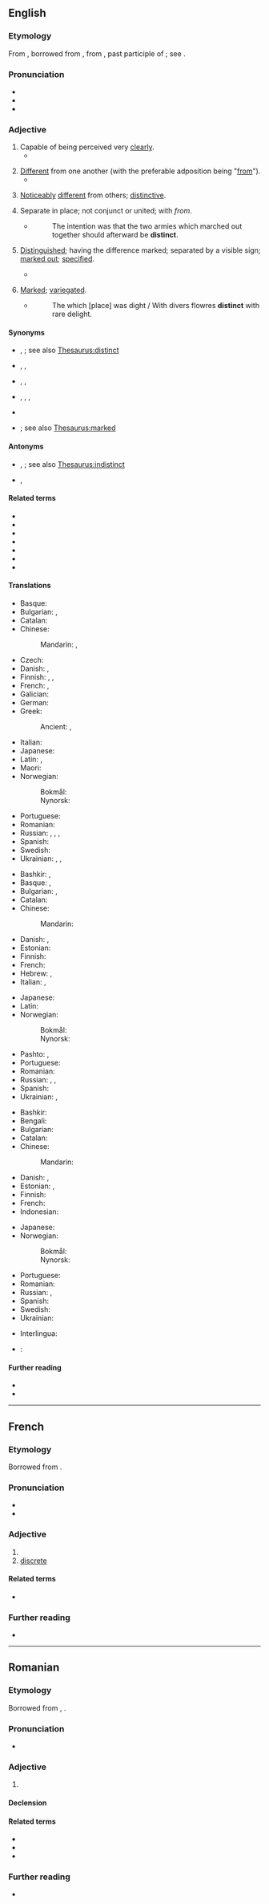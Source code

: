 ==English==

===Etymology===
From {{inh|en|enm|-}}, borrowed from {{bor|en|fro|-}}, from {{der|en|la|distinctus}}, past participle of {{m|la|distinguere||to distinguish}}; see {{m|en|distinguish}}.

===Pronunciation===
* {{IPA|en|/dɪsˈtɪŋkt/}}
* {{audio|en|en-us-distinct.ogg|Audio (US)}}
* {{rhymes|en|ɪŋkt}}

===Adjective===
{{en-adj}}

# Capable of being perceived very [[clear]]ly.
#* {{quote-journal|en|year=2013|month=July-August|author=[http://www.americanscientist.org/authors/detail/fenella-saunders Fenella Saunders]
|title=[http://www.americanscientist.org/issues/pub/2013/4/tiny-lenses-see-the-big-picture Tiny Lenses See the Big Picture]|magazine={{w|American Scientist}}
|passage=The single-imaging optic of the mammalian eye offers some '''distinct''' visual advantages. Such lenses can take in photons from a wide range of angles, increasing light sensitivity. They also have high spatial resolution, resolving incoming images in minute detail.}}
#: {{ux|en|Her voice was '''distinct''' despite the heavy traffic.}}
# [[different|Different]] from one another (with the preferable adposition being "[[from]]").
#* {{quote-book|en|year=1928|author=Lawrence R. Bourne| title=Well Tackled!| chapter=13| url=http://openlibrary.org/works/OL5387037W| passage=“Yes, there are two '''distinct''' sets of footprints, both wearing rubber shoes—one I think ordinary plimsolls, the other goloshes,” replied the sergeant.}}
#: {{ux|en|Horses are '''distinct''' from zebras.}}
# [[noticeably|Noticeably]] [[different]] from others; [[distinctive]].
#: {{ux|en|Olga's voice is quite '''distinct''' because of her accent.}}
# Separate in place; not conjunct or united; with ''from''.
#* {{RQ:Clarendon Rebellion}}
#*: The intention was that the two armies which marched out together should afterward be '''distinct'''.
# {{lb|en|obsolete}} [[distinguished|Distinguished]]; having the difference marked; separated by a visible sign; [[marked out]]; [[specified]].
#* {{RQ:Milton PL|book=7|passage=Wherever thus created &mdash; for no place / Is yet '''distinct''' by name.}}
# {{lb|en|obsolete}} [[marked|Marked]]; [[variegated]].
#* {{RQ:Spenser FQ|6|3|stanza=23}}
#*: The which [place] was dight / With divers flowres '''distinct''' with rare delight.

====Synonyms====
* {{sense|capable of being perceived very clearly}} {{l|en|clear}}, {{l|en|vivid}}; see also [[Thesaurus:distinct]]
* {{sense|different from one another}} {{l|en|different}}, {{l|en|separate}}, {{l|en|several}} {{qualifier|obsolete}}
* {{sense|noticeably different}} {{l|en|characteristic}}, {{l|en|distinctive}}, {{l|en|prominent}}
* {{sense|separate in place}} {{l|en|discrete}}, {{l|en|individual}}, {{l|en|noncontinuous}}, {{l|en|separate}}
* {{sense|distinguished}} {{l|en|specified}}
* {{sense|marked}} {{l|en|patterned}}; see also [[Thesaurus:marked]]

====Antonyms====
* {{sense|capable of being perceived very clearly}} {{l|en|confusing}}, {{l|en|indistinct}}; see also [[Thesaurus:indistinct]]
* {{sense|different from one another}} {{l|en|same}}, {{l|en|indistinguishable}}

====Related terms====
* {{l|en|distinction}}
* {{l|en|distinctive}}
* {{l|en|distinguish}}
* {{l|en|distinguished}}
* {{l|en|distinguishable}}
* {{l|en|distinguishness}}
* {{l|en|extinct}}

====Translations====
{{trans-top|very clear}}
* Basque: {{t|eu|garbi}}
* Bulgarian: {{t+|bg|ясен}}, {{t+|bg|отчетлив}}
* Catalan: {{t|ca|distint}}
* Chinese:
*: Mandarin: {{t+|cmn|明顯|sc=Hani}}, {{t+|cmn|明显|tr=míngxiǎn|sc=Hani}}
* Czech: {{t+|cs|zřetelný}}
* Danish: {{t|da|tydelig}}, {{t|da|distinkt}}
* Finnish: {{t+|fi|selkeä}}, {{t|fi|erottuva}}, {{t+|fi|kuuluva}}
* French: {{t+|fr|distinct}}, {{t+|fr|intelligible}}
* Galician: {{t+|gl|distinto}}
* German: {{t+|de|deutlich}}
* Greek:
*: Ancient: {{t|grc|σαφής}}, {{t|grc|τρανής}}
{{trans-mid}}
* Italian: {{t+|it|chiaro}}
* Japanese: {{t+|ja|明白|tr=めいはくな, meihaku na|alt=明白な|sc=Jpan}}
* Latin: {{t|la|distinctus}}, {{t+|la|nobilis}}
* Maori: {{t|mi|mataaho}}
* Norwegian:
*: Bokmål: {{t|nb|distinkt}}
*: Nynorsk: {{t|nn|distinkt}}
* Portuguese: {{t+|pt|distinto}}
* Romanian: {{t+|ro|distinct}}
* Russian: {{t+|ru|разбо́рчивый}}, {{t+|ru|отчётливый}}, {{t+|ru|я́сный}}, {{t+|ru|чёткий}}
* Spanish: {{t+|es|distinto}}
* Swedish: {{t+|sv|tydlig}}
* Ukrainian: {{t|uk|чітки́й}}, {{t+|uk|я́сний}}, {{t|uk|вира́зний}}
{{trans-bottom}}

{{trans-top|different from one another}}
* Bashkir: {{t|ba|башҡа|sc=Cyrl}}, {{t|ba|төрлө|sc=Cyrl}}
* Basque: {{t|eu|desberdin}}, {{t|eu|bestelako}}
* Bulgarian: {{t+|bg|отделен}}, {{t+|bg|различен}}
* Catalan: {{t|ca|distint}}
* Chinese:
*: Mandarin: {{t+|cmn|不同|tr=bùtóng de|alt=不同的|sc=Hani}}
* Danish: {{t+|da|forskellig}}, {{t|da|distinkt}}
* Estonian: {{t|et|erinev}}
* Finnish: {{t+|fi|erilainen}}
* French: {{t+|fr|distinct}}
* Hebrew: {{t|he|מובחן|m|tr=muvẖán|alt=מֻבְחָן}}, {{t+|he|נִבְדָּל|m|tr=nivdál}}
* Italian: {{t+|it|distinto}}, {{t+|it|diverso}}
{{trans-mid}}
* Japanese: {{t+|ja|異なる|tr=ことなる, kotonaru|sc=Jpan}}
* Latin: {{t|la|distinctus}}
* Norwegian:
*: Bokmål: {{t|nb|distinkt}}
*: Nynorsk: {{t|nn|distinkt}}
* Pashto: {{t+|ps|بېل|tr=bel}}, {{t+|ps|جلا|tr=jëlâ}}
* Portuguese: {{t+|pt|distinto}}
* Romanian: {{t+|ro|distinct}}
* Russian: {{t+|ru|отде́льный}}, {{t+|ru|разли́чный}}, {{t+|ru|отли́чный}} {{qualifier|[[от]] (ot) - from}}
* Spanish: {{t+|es|distinto}}
* Ukrainian: {{t+|uk|окре́мий}}, {{t|uk|особли́вий}}
{{trans-bottom}}

{{trans-top|noticeably different}}
* Bashkir: {{t|ba|башҡа|sc=Cyrl}}
* Bengali: {{t|bn|বিশেষ}}
* Bulgarian: {{t+|bg|особен}}
* Catalan: {{t|ca|distint}}
* Chinese:
*: Mandarin: {{t|cmn|截然不同的|tr=jiérán bùtóng de|sc=Hani}}
* Danish: {{t|da|tydelig adskilt}}, {{t|da|distinkt}}
* Estonian: {{t|et|erisugune}}, {{t|et|eristatav}}
* Finnish: {{t|fi|erottuva}}
* French: {{t+|fr|reconnaissable}}
* Indonesian: {{t+|id|khas}}
{{trans-mid}}
* Japanese: {{t+|ja|無二|tr=むにの, muni no|alt=無二の|sc=Jpan}}
* Norwegian:
*: Bokmål: {{t|nb|distinkt}}
*: Nynorsk: {{t|nn|distinkt}}
* Portuguese: {{t+|pt|distinto}}
* Romanian: {{t+|ro|distinct}}
* Russian: {{t+|ru|осо́бый}}, {{t+|ru|осо́бенный}}
* Spanish: {{t+|es|distinto}}
* Swedish: {{t+|sv|distinkt}}
* Ukrainian: {{t|uk|особли́вий}}
{{trans-bottom}}

{{checktrans-top}}
* Interlingua: {{t+check|ia|distincte}}
{{trans-mid}}
* {{ttbc|te}}: {{t|te|విలక్షణమైన}}
{{trans-bottom}}

====Further reading====
* {{R:Webster 1913}}
* {{R:Century 1911}}

----

==French==

===Etymology===
Borrowed from {{bor|fr|la|distinctus}}.

===Pronunciation===
* {{fr-IPA|distint|distincte}}
* {{homophones|fr|distincts}}

===Adjective===
{{fr-adj}}

# {{l|en|distinct}}
# [[discrete]]

====Related terms====
* {{l|fr|distinguer}}

===Further reading===
* {{R:TLFi}}

----

==Romanian==

===Etymology===
Borrowed from {{bor|ro|fr|distinct}}, {{bor|ro|la|distinctus}}.

===Pronunciation===
* {{IPA|ro|/disˈtinkt/}}

===Adjective===
{{ro-adj}}

# {{l|en|distinct}}

====Declension====
{{ro-decl-adj}}

====Related terms====
* {{l|en|distinctive}}
* {{l|en|distincție}}
* {{l|ro|distinge}}

===Further reading===
* {{R:DEX}}